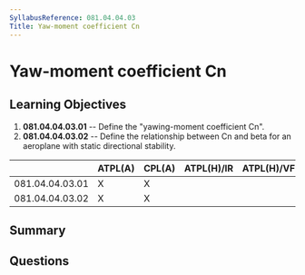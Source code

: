 ```yaml
---
SyllabusReference: 081.04.04.03
Title: Yaw-moment coefficient Cn
---
```


# Yaw-moment coefficient Cn

## Learning Objectives

1. **081.04.04.03.01** -- Define the "yawing-moment coefficient Cn".
2. **081.04.04.03.02** -- Define the relationship between Cn and beta for an
   aeroplane with static directional stability.

|                 | ATPL(A) | CPL(A) | ATPL(H)/IR | ATPL(H)/VFR | CPL(H) | IR  | CBIR(A) |
| --------------- | ------- | ------ | ---------- | ----------- | ------ | --- | ------- |
| 081.04.04.03.01 | X       | X      |            |             |        |     |         |
| 081.04.04.03.02 | X       | X      |            |             |        |     |         |

## Summary

## Questions
